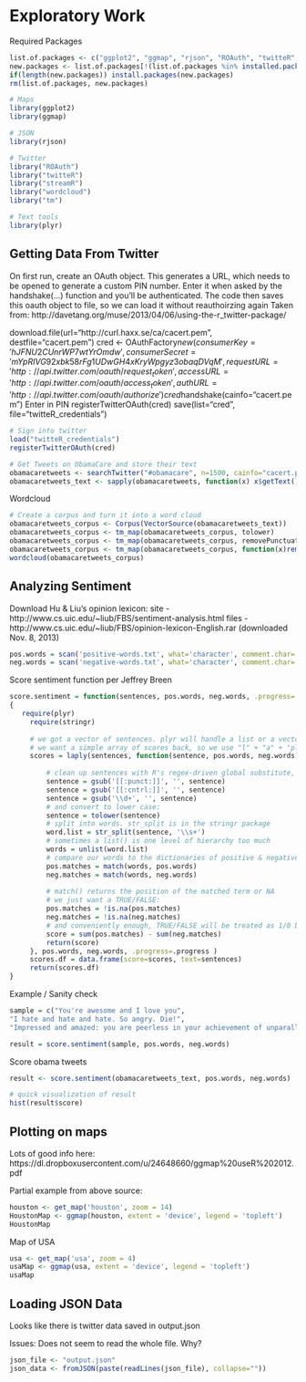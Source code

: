 Exploratory Work
========================================================

Required Packages
```r
list.of.packages <- c("ggplot2", "ggmap", "rjson", "ROAuth", "twitteR", "streamR", "wordcloud", "tm", "plyr")
new.packages <- list.of.packages[!(list.of.packages %in% installed.packages()[,"Package"])]
if(length(new.packages)) install.packages(new.packages)
rm(list.of.packages, new.packages)

# Maps
library(ggplot2)
library(ggmap)

# JSON
library(rjson)

# Twitter
library("ROAuth")
library("twitteR")
library("streamR")
library("wordcloud")
library("tm")

# Text tools
library(plyr)

```


Getting Data From Twitter
-------------------------

On first run, create an OAuth object. This generates a URL, which needs to be opened to generate a custom PIN number.
Enter it when asked by the handshake(...) function and you'll be authenticated. The code then saves this oauth object
to file, so we can load it without reauthoirzing again
Taken from: http://davetang.org/muse/2013/04/06/using-the-r_twitter-package/

download.file(url="http://curl.haxx.se/ca/cacert.pem", destfile="cacert.pem")
cred <- OAuthFactory$new(consumerKey='hJFNU2CUnrWP7wtYrOmdw',
                        consumerSecret='mYpRIVG92xbk58rFg1UDwGH4xKryWpgyz3obaqDVqM',
                        requestURL='http://api.twitter.com/oauth/request_token',
                        accessURL='http://api.twitter.com/oauth/access_token',
                        authURL='http://api.twitter.com/oauth/authorize')
cred$handshake(cainfo="cacert.pem")
Enter in PIN
registerTwitterOAuth(cred)
save(list="cred", file="twitteR_credentials")


```r
# Sign into twitter
load("twitteR_credentials")
registerTwitterOAuth(cred)

# Get Tweets on ObamaCare and store their text
obamacaretweets <- searchTwitter("#obamacare", n=1500, cainfo="cacert.pem")
obamacaretweets_text <- sapply(obamacaretweets, function(x) x$getText())
```

Wordcloud

```r
# Create a corpus and turn it into a word cloud
obamacaretweets_corpus <- Corpus(VectorSource(obamacaretweets_text))
obamacaretweets_corpus <- tm_map(obamacaretweets_corpus, tolower)
obamacaretweets_corpus <- tm_map(obamacaretweets_corpus, removePunctuation)
obamacaretweets_corpus <- tm_map(obamacaretweets_corpus, function(x)removeWords(x,stopwords()))
wordcloud(obamacaretweets_corpus)
```

Analyzing Sentiment
-------------------

Download Hu & Liu’s opinion lexicon:
site - http://www.cs.uic.edu/~liub/FBS/sentiment-analysis.html
files - http://www.cs.uic.edu/~liub/FBS/opinion-lexicon-English.rar (downloaded Nov. 8, 2013)

```r
pos.words = scan('positive-words.txt', what='character', comment.char=';') 
neg.words = scan('negative-words.txt', what='character', comment.char=';')
```


Score sentiment function per Jeffrey Breen
```r
score.sentiment = function(sentences, pos.words, neg.words, .progress='none')
{
   require(plyr)
	 require(stringr)
	
	 # we got a vector of sentences. plyr will handle a list or a vector as an "l" for us
	 # we want a simple array of scores back, so we use "l" + "a" + "ply" = laply:
	 scores = laply(sentences, function(sentence, pos.words, neg.words) {
	 	
	 	 # clean up sentences with R's regex-driven global substitute, gsub():
	 	 sentence = gsub('[[:punct:]]', '', sentence)
	 	 sentence = gsub('[[:cntrl:]]', '', sentence)
	 	 sentence = gsub('\\d+', '', sentence)
	 	 # and convert to lower case:
	 	 sentence = tolower(sentence)
	 	 # split into words. str_split is in the stringr package
	 	 word.list = str_split(sentence, '\\s+')
	 	 # sometimes a list() is one level of hierarchy too much
	 	 words = unlist(word.list)
	 	 # compare our words to the dictionaries of positive & negative terms
	 	 pos.matches = match(words, pos.words)
	 	 neg.matches = match(words, neg.words)
	
	 	 # match() returns the position of the matched term or NA
	 	 # we just want a TRUE/FALSE:
	 	 pos.matches = !is.na(pos.matches)
	 	 neg.matches = !is.na(neg.matches)
	 	 # and conveniently enough, TRUE/FALSE will be treated as 1/0 by sum():
	 	 score = sum(pos.matches) - sum(neg.matches)
	 	 return(score)
	 }, pos.words, neg.words, .progress=.progress )
	 scores.df = data.frame(score=scores, text=sentences)
	 return(scores.df)
}
```


Example / Sanity check

```r
sample = c("You're awesome and I love you",
"I hate and hate and hate. So angry. Die!",
"Impressed and amazed: you are peerless in your achievement of unparalleled mediocrity.")

result = score.sentiment(sample, pos.words, neg.words)

```

Score obama tweets
```r
result <- score.sentiment(obamacaretweets_text, pos.words, neg.words)

# quick visualization of result
hist(result$score)
```


Plotting on maps
----------------

Lots of good info here: https://dl.dropboxusercontent.com/u/24648660/ggmap%20useR%202012.pdf

Partial example from above source:
```r
houston <- get_map('houston', zoom = 14)
HoustonMap <- ggmap(houston, extent = 'device', legend = 'topleft')
HoustonMap
```

Map of USA
```r
usa <- get_map('usa', zoom = 4)
usaMap <- ggmap(usa, extent = 'device', legend = 'topleft')
usaMap
```

Loading JSON Data
-----------------

Looks like there is twitter data saved in output.json

Issues:
Does not seem to read the whole file. Why?

```r
json_file <- "output.json"
json_data <- fromJSON(paste(readLines(json_file), collapse=""))
```

